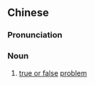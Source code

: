 {{also|是非题}}
==Chinese==
{{zh-forms|s=是非题|type=21}}

===Pronunciation===
{{zh-pron
|m=shìfēití
|c=si6 fei1 tai4
|cat=n
}}

===Noun===
{{zh-noun}}

# [[true or false]] [[problem]]